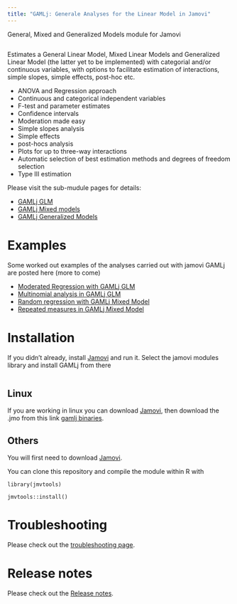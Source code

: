 ```yaml
---
title: "GAMLj: Generale Analyses for the Linear Model in Jamovi"
---
```

  

General, Mixed and Generalized Models module for Jamovi

<img src="docs/i1.png" class="img-responsive" alt="">


Estimates a General Linear Model, Mixed Linear Models and Generalized Linear Model (the latter yet to be implemented) with categorial and/or continuous variables, with options to facilitate estimation of interactions, simple slopes, simple effects, post-hoc etc.

* ANOVA and Regression approach
* Continuous and categorical independent variables
* F-test and parameter estimates
* Confidence intervals
* Moderation made easy
* Simple slopes analysis
* Simple effects
* post-hocs analysis
* Plots for up to three-way interactions
* Automatic selection of best estimation methods and degrees of freedom selection
* Type III estimation

Please visit the sub-mudule pages for details:

* [GAMLj GLM](glm.html)
* [GAMLj Mixed models](mixed.html)
* [GAMLj Generalized Models](gzlm.html)

# Examples

Some worked out examples of the analyses carried out with jamovi GAMLj are posted here (more to come)

* [Moderated Regression with GAMLj GLM](glm_example1.html)
* [Multinomial analysis in GAMLj GLM](gzlm_example1.html)
* [Random regression with GAMLj Mixed Model](mixed_example1.html)
* [Repeated measures in GAMLj Mixed Model](mixed_example2.html)


# Installation

If you didn't already, install [Jamovi](https://www.jamovi.org/download.html) and run it. Select the jamovi modules library and install GAMLj from there

<img src="glm/install.png" class="img-responsive" alt="">

## Linux

If you are working in linux you can download [Jamovi](https://www.jamovi.org/download.html), then download the .jmo from this link [gamlj binaries](https://github.com/mcfanda/binaries/blob/master/gamlj_linux.jmo).


## Others

You will first need to download [Jamovi](https://www.jamovi.org/download.html). 


You can clone this repository and compile the module within R with 

```
library(jmvtools)

jmvtools::install()

```

# Troubleshooting

Please check out the  [troubleshooting page](https://mcfanda.github.io/gamlj_docs/troubles.html). 

# Release notes

Please check out the  [Release notes](release_notes.html). 


